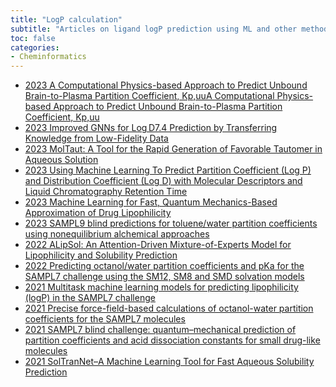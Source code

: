 ```yaml
---
title: "LogP calculation"
subtitle: "Articles on ligand logP prediction using ML and other methods"
toc: false
categories:
- Cheminformatics
---
```


* [2023 A Computational Physics-based Approach to Predict Unbound Brain-to-Plasma Partition Coefficient, Kp,uuA Computational Physics-based Approach to Predict Unbound Brain-to-Plasma Partition Coefficient, Kp,uu](https://doi.org/10.1021/acs.jcim.3c00150https://doi.org/10.1021/acs.jcim.3c00150){target="_blank"}
* [2023 Improved GNNs for Log D7.4 Prediction by Transferring Knowledge from Low-Fidelity Data](https://doi.org/10.1021/acs.jcim.2c01564){target="_blank"}
* [2023 MolTaut: A Tool for the Rapid Generation of Favorable Tautomer in Aqueous Solution](https://doi.org/10.1021/acs.jcim.2c01393){target="_blank"}
* [2023 Using Machine Learning To Predict Partition Coefficient (Log P) and Distribution Coefficient (Log D) with Molecular Descriptors and Liquid Chromatography Retention Time](https://doi.org/10.1021/acs.jcim.2c01373){target="_blank"}
* [2023 Machine Learning for Fast, Quantum Mechanics-Based Approximation of Drug Lipophilicity](https://doi.org/10.1021/acsomega.2c05607){target="_blank"}
* [2023 SAMPL9 blind predictions for toluene/water partition coefficients using nonequilibrium alchemical approaches](https://doi.org/10.1063/5.0143824){target="_blank"}
* [2022 ALipSol: An Attention-Driven Mixture-of-Experts Model for Lipophilicity and Solubility Prediction](https://doi.org/10.1021/acs.jcim.2c01290){target="_blank"}
* [2022 Predicting octanol/water partition coefficients and pKa for the SAMPL7 challenge using the SM12, SM8 and SMD solvation models](https://doi.org/10.1007/s10822-022-00474-1){target="_blank"}
* [2021 Multitask machine learning models for predicting lipophilicity (logP) in the SAMPL7 challenge](https://doi.org/10.1007/s10822-021-00405-6){target="_blank"}
* [2021 Precise force-field-based calculations of octanol-water partition coefficients for the SAMPL7 molecules](https://doi.org/10.1007/s10822-021-00407-4){target="_blank"}
* [2021 SAMPL7 blind challenge: quantum–mechanical prediction of partition coefficients and acid dissociation constants for small drug-like molecules](https://doi.org/10.1007/s10822-021-00402-9){target="_blank"}
* [2021 SolTranNet–A Machine Learning Tool for Fast Aqueous Solubility Prediction](https://doi.org/10.1021/acs.jcim.1c00331){target="_blank"}
